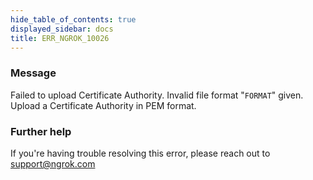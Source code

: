 ```yaml
---
hide_table_of_contents: true
displayed_sidebar: docs
title: ERR_NGROK_10026
---
```


### Message

Failed to upload Certificate Authority. Invalid file format "`FORMAT`" given. Upload a Certificate Authority in PEM format.

### Further help

If you're having trouble resolving this error, please reach out to [support@ngrok.com](mailto:support@ngrok.com?subject=Help%20with%20ERR_NGROK_10026)
